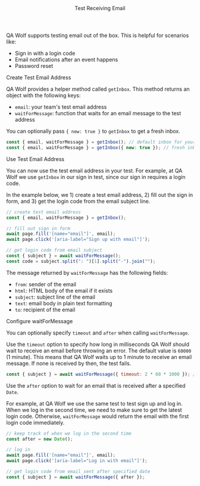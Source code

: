 
<Layout>

<Header>Test Receiving Email</Header>

QA Wolf supports testing email out of the box. This is helpful for scenarios like:

- Sign in with a login code
- Email notifications after an event happens
- Password reset

<SubHeader>Create Test Email Address</SubHeader>

QA Wolf provides a helper method called `getInbox`. This method returns an object with the following keys:

- `email`: your team's test email address
- `waitForMessage`: function that waits for an email message to the test address

You can optionally pass `{ new: true }` to `getInbox` to get a fresh inbox.

```js
const { email, waitForMessage } = getInbox(); // default inbox for your team
const { email, waitForMessage } = getInbox({ new: true }); // fresh inbox
```

<SubHeader>Use Test Email Address</SubHeader>

You can now use the test email address in your test. For example, at QA Wolf we use `getInbox` in our sign in test, since our sign in requires a login code.

In the example below, we 1) create a test email address, 2) fill out the sign in form, and 3) get the login code from the email subject line.

```js
// create test email address
const { email, waitForMessage } = getInbox();

// fill out sign in form
await page.fill('[name="email"]', email);
await page.click('[aria-label="Sign up with email"]');

// get login code from email subject
const { subject } = await waitForMessage();
const code = subject.split(": ")[1].split("-").join("");
```

The message returned by `waitForMessage` has the following fields:

- `from`: sender of the email
- `html`: HTML body of the email if it exists
- `subject`: subject line of the email
- `text`: email body in plain text formatting
- `to`: recipient of the email

<SubHeader>Configure waitForMessage</SubHeader>

You can optionally specify `timeout` and `after` when calling `waitForMessage`.

Use the `timeout` option to specify how long in milliseconds QA Wolf should wait to receive an email before throwing an error. The default value is `60000` (1 minute). This means that QA Wolf waits up to 1 minute to receive an email message. If none is received by then, the test fails.

```js
const { subject } = await waitForMessage({ timeout: 2 * 60 * 1000 }); // 2 minutes
```

Use the `after` option to wait for an email that is received after a specified `Date`.

For example, at QA Wolf we use the same test to test sign up and log in. When we log in the second time, we need to make sure to get the latest login code. Otherwise, `waitForMessage` would return the email with the first login code immediately.

```js
// keep track of when we log in the second time
const after = new Date();

// log in
await page.fill('[name="email"]', email);
await page.click('[aria-label="Log in with email"]');

// get login code from email sent after specified date
const { subject } = await waitForMessage({ after });
```

</Layout>
